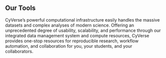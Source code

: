 
<div id="tools" class="border rounded-3 shadow-lg my-4 p-5">
<h2 className="my-4 display-4 ">Our Tools</h2>
<p class="lead">
CyVerse’s powerful computational infrastructure easily handles the massive datasets and complex analyses of modern science. Offering an unprecedented degree of usability, scalability, and performance through our integrated data management system and compute resources, CyVerse provides one-stop resources for reproducible research, workflow automation, and collaboration for you, your students, and your collaborators.
</p>
<DEBlock />
<DataStoreDataCommons />
</div>
